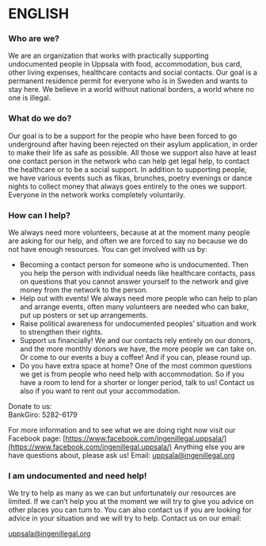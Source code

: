 # ENGLISH

### Who are we?

We are an organization that works with practically supporting undocumented people in Uppsala with food, accommodation, bus card, other living expenses, healthcare contacts and social contacts. Our goal is a permanent residence permit for everyone who is in Sweden and wants to stay here. We believe in a world without national borders, a world where no one is illegal.

### What do we do?

Our goal is to be a support for the people who have been forced to go underground after having been rejected on their asylum application, in order to make their life as safe as possible. All those we support also have at least one contact person in the network who can help get legal help, to contact the healthcare or to be a social support. In addition to supporting people, we have various events such as fikas, brunches, poetry evenings or dance nights to collect money that always goes entirely to the ones we support. Everyone in the network works completely voluntarily.

### How can I help?

We always need more volunteers, because at at the moment many people are asking for our help, and often we are forced to say no because we do not have enough resources.
You can get involved with us by:

* Becoming a contact person for someone who is undocumented. Then you help the person with individual needs like healthcare contacts, pass on questions that you cannot answer yourself to the network and give money from the network to the person.
* Help out with events! We always need more people who can help to plan and arrange events, often many volunteers are needed who can bake, put up posters or set up arrangements.
* Raise political awareness for undocumented peoples’ situation and work to strengthen their rights.
* Support us financially! We and our contacts rely entirely on our donors, and the more monthly donors we have, the more people we can take on. Or come to our events a buy a coffee! And if you can, please round up.
* Do you have extra space at home? One of the most common questions we get is from people who need help with accommodation. So if you have a room to lend for a shorter or longer period, talk to us! Contact us also if you want to rent out your accommodation.

Donate to us:\
BankGiro: 5282-6179

For more information and to see what we are doing right now visit our Facebook page: [https://www.facebook.com/ingenillegal.uppsala/](https://www.facebook.com/ingenillegal.uppsala/)
Anything else you are have questions about, please ask us!
Email: [uppsala@ingenillegal.org](mailto:uppsala@ingenillegal.org)

### I am undocumented and need help!
We try to help as many as we can but unfortunately our resources are limited. If we can’t help you at the moment we will try to give you advice on other places you can turn to. You can also contact us if you are looking for advice in your situation and we will try to help.
Contact us on our email:

[uppsala@ingenillegal.org](uppsala@ingenillegal.org)

